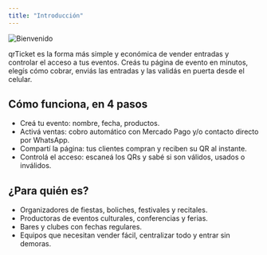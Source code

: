 ```yaml
---
title: "Introducción"
---
```


![Bienvenido](/images/welcome.webp)

qrTicket es la forma más simple y económica de vender entradas y controlar el acceso a tus eventos. Creás tu página de evento en minutos, elegís cómo cobrar, enviás las entradas y las validás en puerta desde el celular.

## Cómo funciona, en 4 pasos

- Creá tu evento: nombre, fecha, productos.
- Activá ventas: cobro automático con Mercado Pago y/o contacto directo por WhatsApp.
- Compartí la página: tus clientes compran y reciben su QR al instante.
- Controlá el acceso: escaneá los QRs y sabé si son válidos, usados o inválidos.

## ¿Para quién es?

- Organizadores de fiestas, boliches, festivales y recitales.
- Productoras de eventos culturales, conferencias y ferias.
- Bares y clubes con fechas regulares.
- Equipos que necesitan vender fácil, centralizar todo y entrar sin demoras.